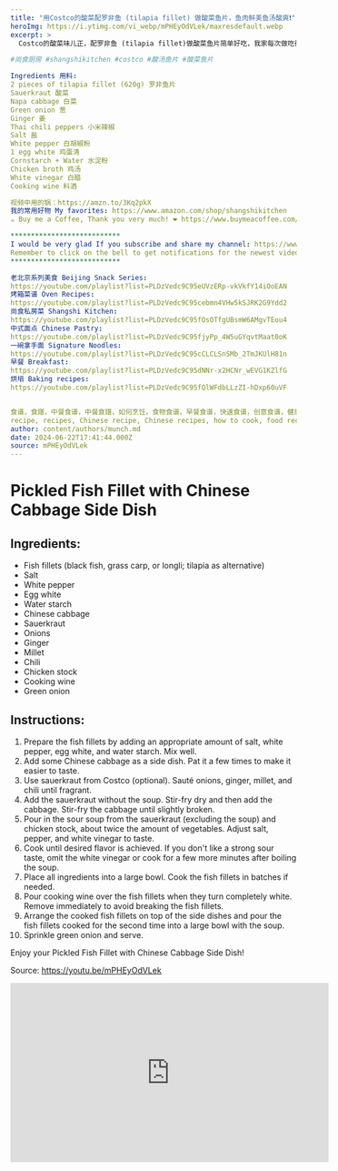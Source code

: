 ```yaml
---
title: "用Costco的酸菜配罗非鱼 (tilapia fillet) 做酸菜鱼片，鱼肉鲜美鱼汤酸爽❗"
heroImg: https://i.ytimg.com/vi_webp/mPHEyOdVLek/maxresdefault.webp
excerpt: >
  Costco的酸菜味儿正，配罗非鱼 (tilapia fillet)做酸菜鱼片简单好吃，我家每次做吃得连汤都不剩。

#尚食厨房 #shangshikitchen #costco #酸汤鱼片 #酸菜鱼片

Ingredients 用料:
2 pieces of tilapia fillet (620g) 罗非鱼片
Sauerkraut 酸菜
Napa cabbage 白菜
Green onion 葱
Ginger 姜
Thai chili peppers 小米辣椒
Salt 盐
White pepper 白胡椒粉
1 egg white 鸡蛋清
Cornstarch + Water 水淀粉
Chicken broth 鸡汤
White vinegar 白醋
Cooking wine 料酒

视频中用的锅：https://amzn.to/3Kq2pkX
我的常用好物 My favorites: https://www.amazon.com/shop/shangshikitchen
☕ Buy me a Coffee, Thank you very much! ❤️ https://www.buymeacoffee.com/ShangshiKitchen

***************************
I would be very glad If you subscribe and share my channel: https://www.youtube.com/channel/UCfeyXE_GpytPjdPe_NnEW5A
Remember to click on the bell to get notifications for the newest videos of Shangshi Kitchen!
***************************

老北京系列美食 Beijing Snack Series: 
https://youtube.com/playlist?list=PLDzVedc9C95eUVzERp-vkVkfY14iOoEAN
烤箱菜谱 Oven Recipes: 
https://youtube.com/playlist?list=PLDzVedc9C95cebmn4VHw5kSJRK2G9Ydd2
尚食私房菜 Shangshi Kitchen: 
https://youtube.com/playlist?list=PLDzVedc9C95fOsOTfgUBsmW6AMgvTEou4
中式面点 Chinese Pastry: 
https://youtube.com/playlist?list=PLDzVedc9C95fjyPp_4W5uGYqvtMaat0oK
一碗拿手面 Signature Noodles: 
https://youtube.com/playlist?list=PLDzVedc9C95cCLCLSnSMb_2TmJKUlH81n
早餐 Breakfast: 
https://youtube.com/playlist?list=PLDzVedc9C95dNNr-x2HCNr_wEVG1KZlfG
烘培 Baking recipes: 
https://youtube.com/playlist?list=PLDzVedc9C95fQlWFdbLLzZI-hDxp60uVF


食谱，食譜，中餐食谱，中餐食譜，如何烹饪，食物食谱，早餐食谱，快速食谱，创意食谱，健康食谱，实用食谱，10分钟食谱，快速食谱
recipe, recipes, Chinese recipe, Chinese recipes, how to cook, food recipes, breakfast recipe, cheap recipe, quick recipes, creative recipes, healthy recipes, practical recipes, recipe in 10 minutes, quick recipes
author: content/authors/munch.md
date: 2024-06-22T17:41:44.000Z
source: mPHEyOdVLek
---
```


# Pickled Fish Fillet with Chinese Cabbage Side Dish

## Ingredients:

- Fish fillets (black fish, grass carp, or longli; tilapia as alternative)
- Salt
- White pepper
- Egg white
- Water starch
- Chinese cabbage
- Sauerkraut
- Onions
- Ginger
- Millet
- Chili
- Chicken stock
- Cooking wine
- Green onion

## Instructions:

1. Prepare the fish fillets by adding an appropriate amount of salt, white pepper, egg white, and water starch. Mix well.
2. Add some Chinese cabbage as a side dish. Pat it a few times to make it easier to taste.
3. Use sauerkraut from Costco (optional). Sauté onions, ginger, millet, and chili until fragrant.
4. Add the sauerkraut without the soup. Stir-fry dry and then add the cabbage. Stir-fry the cabbage until slightly broken.
5. Pour in the sour soup from the sauerkraut (excluding the soup) and chicken stock, about twice the amount of vegetables. Adjust salt, pepper, and white vinegar to taste.
6. Cook until desired flavor is achieved. If you don't like a strong sour taste, omit the white vinegar or cook for a few more minutes after boiling the soup.
7. Place all ingredients into a large bowl. Cook the fish fillets in batches if needed.
8. Pour cooking wine over the fish fillets when they turn completely white. Remove immediately to avoid breaking the fish fillets.
9. Arrange the cooked fish fillets on top of the side dishes and pour the fish fillets cooked for the second time into a large bowl with the soup.
10. Sprinkle green onion and serve.

Enjoy your Pickled Fish Fillet with Chinese Cabbage Side Dish!

Source: https://youtu.be/mPHEyOdVLek

<iframe width="560" height="315" src="https://www.youtube.com/embed/mPHEyOdVLek" frameborder="0" allowfullscreen></iframe>
